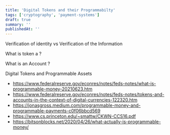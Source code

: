 ```yaml
---
title: 'Digital Tokens and their Programmabilty'
tags: ['cryptography', 'payment-systems']
draft: true
summary: ''
publishedAt: ''
---
```


Verification of identity vs Verification of the Information

What is token a ? 

What is an Account ? 


Digital Tokens and Programmable Assets 

- https://www.federalreserve.gov/econres/notes/feds-notes/what-is-programmable-money-20210623.htm
- https://www.federalreserve.gov/econres/notes/feds-notes/tokens-and-accounts-in-the-context-of-digital-currencies-122320.htm
- https://jonasgross.medium.com/programmable-money-and-programmable-payments-c0f06bbcd569
- https://www.cs.princeton.edu/~smattw/CKWN-CCS16.pdf
- https://bitsonblocks.net/2020/04/26/what-actually-is-programmable-money/